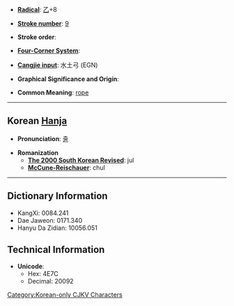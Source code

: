 * '''[[Wiktionary:Chinese radical index| Radical]]''': [[Wiktionary:Chinese radical index 乙|乙]]+8

* '''[[Wiktionary:Chinese total strokes index|Stroke number]]''': [[Wiktionary:Chinese total strokes index 9|9]]

* '''Stroke order''': 

* '''[[Wiktionary:Chinese four corner index|Four-Corner System]]''': 

* '''[[Wiktionary:Chinese Cangjie index|Cangjie input]]''': 水土弓 (EGN)

* '''Graphical Significance and Origin''': 

* '''Common Meaning''': [[rope]]

----

== Korean [[Hanja]] ==

* '''Pronunciation''': [[줄]]

* '''Romanization'''
** '''[[The 2000 South Korean Revised Romanization|The 2000 South Korean Revised]]''': jul
** '''[[McCune-Reischauer]]''': chul

----

== Dictionary Information ==

* KangXi: 0084.241
* Dae Jaweon: 0171.340
* Hanyu Da Zidian: 10056.051

== Technical Information ==

* '''Unicode''':
** Hex: 4E7C
** Decimal: 20092

[[Category:Korean-only CJKV Characters]]